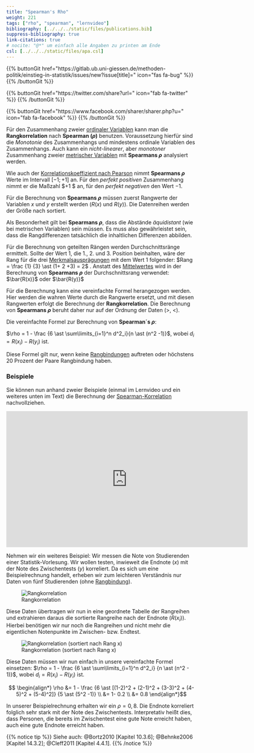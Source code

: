 ```yaml
---
title: "Spearman's Rho"
weight: 221
tags: ["rho", "spearman", "lernvideo"]
bibliography: [../../../static/files/publications.bib]
suppress-bibliography: true
link-citations: true
# nocite: "@*" um einfach alle Angaben zu printen am Ende
csl: [../../../static/files/apa.csl]
---
```


{{% buttonGit href=\"https\:\/\/gitlab.ub.uni-giessen.de\/methoden-politik\/einstieg-in-statistik\/issues\/new?issue[title]=\" icon=\"fas fa-bug\" %}} {{% /buttonGit %}} 

{{% buttonGit href=\"https\:\/\/twitter.com\/share?url=\" icon=\"fab fa-twitter\" %}} {{% /buttonGit %}}

{{% buttonGit href=\"https\:\/\/www.facebook.com\/sharer\/sharer.php?u=\" icon=\"fab fa-facebook\" %}} {{% /buttonGit %}}

Für den Zusammenhang zweier [ordinaler Variablen](../../../glossar/ordinalskala/index.html) kann man die **Rangkorrelation** nach **Spearman ($\rho$)** benutzen. Voraussetzung hierfür sind die *Monotonie* des Zusammenhangs und mindestens ordinale Variablen des Zusammenhangs. Auch kann ein *nicht-linearer*, aber *monotoner* Zusammenhang zweier [metrischer Variablen](../glossar/metrischesSkalenniveau.html) mit **Spearmans $\rho$** analysiert werden.

Wie auch der [Korrelationskoeffizient nach Pearson](../../../glossar/pearsonsr/index.html) nimmt **Spearmans $\rho$** Werte im Intervall $[-1;+1]$ an. Für den *perfekt positiven* Zusammenhang nimmt er die Maßzahl $+1 $ an, für den *perfekt negativen* den Wert $-1$.

Für die Berechnung von **Spearmans $\rho$** müssen zuerst Rangwerte der Variablen $x$ und $y$ erstellt werden ($R(x)$ und $R(y)$). Die Datenreihen werden der Größe nach sortiert.

Als Besonderheit gilt bei **Spearmans $\rho$**, dass die Abstände *äquidistant* (wie bei metrischen Variablen) sein müssen. Es muss also gewährleistet sein, dass die Rangdifferenzen tatsächlich die inhaltlichen Differenzen abbilden.

Für die Berechnung von geteilten Rängen werden Durchschnittsränge ermittelt. Sollte der Wert $1$, die 1., 2. und 3. Position beinhalten, wäre der Rang für die drei [Merkmalsausprägungen](../glossar/Merkmalsauspraegung.html) mit dem Wert $1$ folgender: $Rang = \frac {1} {3} \ast (1+ 2 +3) = 2$ . Anstatt des [Mittelwertes](../../../glossar/mittelwert/index.html) wird in der Berechnung von **Spearmans $\rho$** der Durchschnittsrang verwendet: $\bar{R(x)}$ oder $\bar{R(y)}$

Für die Berechnung kann eine vereinfachte Formel herangezogen werden. Hier werden die wahren Werte durch die Rangwerte ersetzt, und mit diesen Rangwerten erfolgt die Berechnung der **Rangkorrelation**. Die Berechnung von **Spearmans $\rho$** beruht daher nur auf der Ordnung der Daten ($>$, $<$).

Die vereinfachte Formel zur Berechnung von **Spearman´s $\rho$**:

$\rho = 1 - \frac {6 \ast \sum\limits_{i=1}^n d^2_i}{n \ast (n^2 -1)}$, wobei $d_i = R(x_i) - R(y_i)$ ist.

Diese Formel gilt nur, wenn keine [Rangbindungen](../../../glossar/rangbindung/index.html) auftreten oder höchstens 20 Prozent der Paare Rangbindung haben.

### Beispiele

Sie können nun anhand zweier Beispiele (einmal im Lernvideo und ein weiteres unten im Text) die Berechnung der [Spearman-Korrelation](../../../glossar/spearmansrho/index.html) nachvollziehen.

<center>
<iframe src="https://player.vimeo.com/video/506077781?quality=720p&dnt=1" width="640" height="360" frameborder="0" allow="autoplay; fullscreen; picture-in-picture" allowfullscreen referrerpolicy="noreferrer"></iframe>
</center>


Nehmen wir ein weiteres Beispiel:  Wir messen die Note von Studierenden einer Statistik-Vorlesung. Wir wollen testen, inwieweit die Endnote ($x$) mit der Note des Zwischentests ($y$) korreliert. Da es sich um eine Beispielrechnung handelt, erheben wir zum leichteren Verständnis nur Daten von fünf Studierenden (ohne [Rangbindung](../../../glossar/rangbindung/index.html)).

![Rangkorrelation](../images/spearman1.png)

Diese Daten übertragen wir nun in eine geordnete Tabelle der Rangreihen und extrahieren daraus die sortierte Rangreihe nach der Endnote ($R(x_i)$). Hierbei benötigen wir nur noch die Rangreihen und nicht mehr die eigentlichen Notenpunkte im Zwischen- bzw. Endtest.

![Rangkorrelation (sortiert nach Rang x)](../images/spearman2.png)

Diese Daten müssen wir nun einfach in unsere vereinfachte Formel einsetzen:
$\rho = 1 - \frac {6 \ast \sum\limits_{i=1}^n d^2_i} {n \ast (n^2 - 1)}$, wobei $d_i = R(x_i) - R(y_i)$ ist.

$$ \begin{align*} \rho &= 1 - \frac {6 \ast [(1-2)^2 + (2-1)^2 + (3-3)^2 + (4-5)^2 + (5-4)^2]} {5 \ast (5^2 -1)} \\ &= 1- 0.2 \\ &= 0.8 \end{align*}$$

In unserer Beispielrechnung erhalten wir ein $\rho = 0,8$. Die Endnote korreliert folglich sehr stark mit der Note des Zwischentests. Interpretativ heißt dies, dass Personen, die bereits im Zwischentest eine gute Note erreicht haben, auch eine gute Endnote erreicht haben. 

{{% notice tip %}}
Siehe auch: @Bortz2010 [Kapitel 10.3.6]; @Behnke2006 [Kapitel 14.3.2]; @Cleff2011 [Kapitel 4.4.1].
{{% /notice %}}